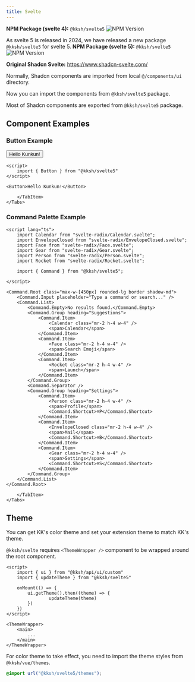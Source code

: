 ```yaml
---
title: Svelte
---
```



<div class="not-content bg-popover h-12 w-12">

</div>

**NPM Package (svelte 4):** `@kksh/svelte5` ![NPM Version](https://img.shields.io/npm/v/%40kksh%2Fsvelte)

As svelte 5 is released in 2024, we have released a new package `@kksh/svelte5` for svelte 5.
**NPM Package (svelte 5):** `@kksh/svelte5` ![NPM Version](https://img.shields.io/npm/v/%40kksh%2Fsvelte5)

**Original Shadcn Svelte:** https://www.shadcn-svelte.com/

Normally, Shadcn components are imported from local `@/components/ui` directory.

Now you can import the components from `@kksh/svelte5` package.

Most of Shadcn components are exported from `@kksh/svelte5` package.

## Component Examples

### Button Example

<div class="not-content">
	<Tabs>
		<TabItem label="Preview" >
			<Button client:only="svelte">Hello Kunkun!</Button>
		</TabItem>
		<TabItem label="Code">

```svelte
<script>
	import { Button } from "@kksh/svelte5"
</script>

<Button>Hello Kunkun!</Button>
```

    	</TabItem>
    </Tabs>

</div>

### Command Palette Example

<div class="not-content">
	<Tabs>
		<TabItem label="Preview" >
			<SvelteCmdDemo client:only="svelte" />
		</TabItem>
		<TabItem label="Code">
		
```svelte
<script lang="ts">
	import Calendar from "svelte-radix/Calendar.svelte";
	import EnvelopeClosed from "svelte-radix/EnvelopeClosed.svelte";
	import Face from "svelte-radix/Face.svelte";
	import Gear from "svelte-radix/Gear.svelte";
	import Person from "svelte-radix/Person.svelte";
	import Rocket from "svelte-radix/Rocket.svelte";

    import { Command } from "@kksh/svelte5";

</script>

<Command.Root class="max-w-[450px] rounded-lg border shadow-md">
	<Command.Input placeholder="Type a command or search..." />
	<Command.List>
		<Command.Empty>No results found.</Command.Empty>
		<Command.Group heading="Suggestions">
			<Command.Item>
				<Calendar class="mr-2 h-4 w-4" />
				<span>Calendar</span>
			</Command.Item>
			<Command.Item>
				<Face class="mr-2 h-4 w-4" />
				<span>Search Emoji</span>
			</Command.Item>
			<Command.Item>
				<Rocket class="mr-2 h-4 w-4" />
				<span>Launch</span>
			</Command.Item>
		</Command.Group>
		<Command.Separator />
		<Command.Group heading="Settings">
			<Command.Item>
				<Person class="mr-2 h-4 w-4" />
				<span>Profile</span>
				<Command.Shortcut>⌘P</Command.Shortcut>
			</Command.Item>
			<Command.Item>
				<EnvelopeClosed class="mr-2 h-4 w-4" />
				<span>Mail</span>
				<Command.Shortcut>⌘B</Command.Shortcut>
			</Command.Item>
			<Command.Item>
				<Gear class="mr-2 h-4 w-4" />
				<span>Settings</span>
				<Command.Shortcut>⌘S</Command.Shortcut>
			</Command.Item>
		</Command.Group>
	</Command.List>
</Command.Root>
```
		</TabItem>
	</Tabs>

</div>

## Theme

You can get KK's color theme and set your extension theme to match KK's theme.

`@kksh/svelte` requires `<ThemeWrapper />` component to be wrapped around the root component.

```svelte
<script>
	import { ui } from "@kksh/api/ui/custom"
	import { updateTheme } from "@kksh/svelte5"

	onMount(() => {
		ui.getTheme().then((theme) => {
				updateTheme(theme)
		})
	})
</script>

<ThemeWrapper>
	<main>
		...
	</main>
</ThemeWrapper>
```

For color theme to take effect, you need to import the theme styles from `@kksh/vue/themes`.

```css title="styles.css"
@import url("@kksh/svelte5/themes");
```
